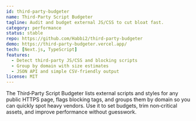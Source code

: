 ```yaml
---
id: third-party-budgeter
name: Third‑Party Script Budgeter
tagline: Audit and budget external JS/CSS to cut bloat fast.
category: performance
status: stable
repo: https://github.com/Habbi2/third-party-budgeter
demo: https://third-party-budgeter.vercel.app/
tech: [Next.js, TypeScript]
features:
  - Detect third‑party JS/CSS and blocking scripts
  - Group by domain with size estimates
  - JSON API and simple CSV‑friendly output
license: MIT
---
```


The Third‑Party Script Budgeter lists external scripts and styles for any public HTTPS page, flags blocking tags, and groups them by domain so you can quickly spot heavy vendors. Use it to set budgets, trim non‑critical assets, and improve performance without guesswork.
